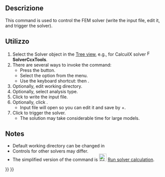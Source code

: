 <languages/>

<div class="mw-translate-fuzzy">
{{Docnav/it|[[FEM_EquationFlow/it|Equazione flow]]|[[FEM_SolverRun/it|Avvia i calcoli con il solutore]]|[[FEM_Workbench/it|FEM]]|IconL=Fem-equation-flow.svg|IconC=Workbench_FEM.svg|IconR=FEM_RunSolver.png}}
</div>

<div class="mw-translate-fuzzy">
{{GuiCommand/it
|Name=FEM SolverControl
|Name/it=Imposta il risolutore
|MenuLocation=Soluzione → Imposta il risolutore
|Workbenches=[[FEM_Workbench/it|FEM]]
|Shortcut={{KEY|S}} {{KEY|C}}
|SeeAlso=[[FEM_tutorial/it|Tutorial FEM]]
}}
</div>

<span id="Description"></span>
==Descrizione==

This command is used to control the FEM solver (write the input file, edit it, and trigger the solver).

<span id="Usage"></span>
==Utilizzo==

# Select the Solver object in the [[Tree_view|Tree view]], e.g., for CalcuilX solver [[Image:FEM_SolverCalculixCxxtools.svg|16px]] '''SolverCcxTools'''.
# There are several ways to invoke the command:
#* Press the {{Button|[[Image:FEM_SolverControl.svg|16px]] [[FEM_SolverControl|Solver job control]]}} button.
#* Select the {{MenuCommand|Solve → [[Image:FEM_SolverControl.svg|16px]] Solver job control}} option from the menu.
#* Use the keyboard shortcut: {{KEY|S}} then {{KEY|T}}.
# Optionally, edit working directory.
# Optionally, select analysis type.
# Click {{Button|Write .inp file}} to write the input file.
# Optionally, click {{Button|Edit .inp file}}.
#* Input file will open so you can edit it and save by {{KEY|Ctrl}}+{{KEY|S}}.
# Click {{Button|Run CalculiX}} to trigger the solver.
#* The solution may take considerable time for large models.

==Notes==

* Default working directory can be changed in {{MenuCommand|Edit → Preferences → FEM}}
* Controls for other solvers may differ.
* The simplified version of the command is [[Image:FEM_SolverRun.svg|24px]] [[FEM_SolverRun|Run solver calculation]].


<div class="mw-translate-fuzzy">
{{Docnav/it|[[FEM_EquationFlow/it|Equazione flow]]|[[FEM_SolverRun/it|Avvia i calcoli con il solutore]]|[[FEM_Workbench/it|FEM]]|IconL=Fem-equation-flow.svg|IconC=Workbench_FEM.svg|IconR=FEM_RunSolver.png}}
</div>

{{FEM Tools navi{{#translation:}}}}
{{Userdocnavi{{#translation:}}}}